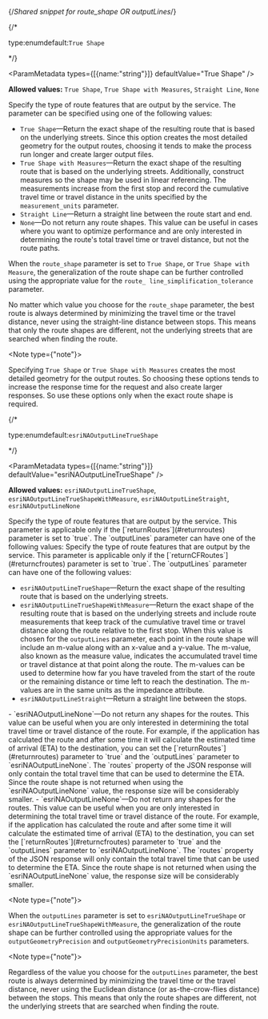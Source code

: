 {/*Shared snippet for route_shape OR outputLines*/} 


<If c="requestType == 'job'">

{/* <p class="space-x-2"><span class="font-sm text-color-3">type:enum</span><span class="font-bold text-[#6d29cc]">default:`True Shape`</span></p> */}

<ParamMetadata types={[{name:"string"}]} defaultValue="True Shape" />

**Allowed values:** `True Shape`, `True Shape with Measures`, `Straight Line`, `None`

Specify the type of route features that are output by the service. The parameter can be specified using one of the following values:

-   `True Shape`—Return the exact shape of the resulting route that is based on the underlying streets. Since this option creates the most detailed geometry for the output routes, choosing it tends to make the process run longer and create larger output files.
-   `True Shape with Measures`—Return the exact shape of the resulting route that is based on the underlying streets. Additionally, construct measures so the shape may be used in linear referencing. The measurements increase from the first stop and record the cumulative travel time or travel distance in the units specified by the `measurement_units` parameter. 
-   `Straight Line`—Return a straight line between the route start and end.
-   `None`—Do not return any route shapes. This value can be useful in cases where you want to optimize performance and are only interested in determining the route's total travel time or travel distance, but not the route paths.

When the `route_shape` parameter is set to `True Shape`, or `True Shape with Measure`, the generalization of the route shape can be further controlled using the appropriate value for the `route_ line_simplification_tolerance` parameter.

No matter which value you choose for the `route_shape`  parameter, the best route is always determined by minimizing the travel time or the travel distance, never using the straight-line distance between stops. This means that only the route shapes are different, not the underlying streets that are searched when finding the route.

<Note type={"note"}>

Specifying `True Shape` or `True Shape with Measures` creates the most detailed geometry for the output routes. So choosing these options tends to increase the response time for the request and also create larger responses. So use these options only when the exact route shape is required.

</Note>
</If>

<If c="requestType == 'direct'">

{/* <p class="space-x-2"><span class="font-sm text-color-3">type:enum</span><span class="font-bold text-[#6d29cc]">default:`esriNAOutputLineTrueShape`</span></p> */}

<ParamMetadata types={[{name:"string"}]} defaultValue="esriNAOutputLineTrueShape" />

**Allowed values:** `esriNAOutputLineTrueShape`, `esriNAOutputLineTrueShapeWithMeasure`, `esriNAOutputLineStraight`, `esriNAOutputLineNone`

<If c={props.route}>
Specify the type of route features that are output by the service. This parameter is applicable only if the [`returnRoutes`](#returnroutes) parameter is set to `true`. The `outputLines` parameter can have one of the following values: 
</If>

<If c={props.closestFacility}>
Specify the type of route features that are output by the service. This parameter is applicable only if the [`returnCFRoutes`](#returncfroutes) parameter is set to `true`. The `outputLines` parameter can have one of the following values: 
</If>

-   `esriNAOutputLineTrueShape`—Return the exact shape of the resulting route that is based on the underlying streets. 
-   `esriNAOutputLineTrueShapeWithMeasure`—Return the exact shape of the resulting route that is based on the underlying streets and include route measurements that keep track of the cumulative travel time or travel distance along the route relative to the first stop. When this value is chosen for the `outputLines` parameter, each point in the route shape will include an m-value along with an x-value and a y-value. The m-value, also known as the measure value, indicates the accumulated travel time or travel distance at that point along the route. The m-values can be used to determine how far you have traveled from the start of the route or the remaining distance or time left to reach the destination. The m-values are in the same units as the impedance attribute.
-   `esriNAOutputLineStraight`—Return a straight line between the stops.
<If c={props.route}>
-   `esriNAOutputLineNone`—Do not return any shapes for the routes. This value can be useful when you are only interested in determining the total travel time or travel distance of the route. For example, if the application has calculated the route and after some time it will calculate the estimated time of arrival (ETA) to the destination, you can set the [`returnRoutes`](#returnroutes)  parameter to `true`  and the `outputLines`  parameter to `esriNAOutputLineNone`. The `routes` property of the JSON response will only contain the total travel time that can be used to determine the ETA. Since the route shape is not returned when using the `esriNAOutputLineNone` value, the response size will be considerably smaller.
</If>

<If c={props.closestFacility}>
-   `esriNAOutputLineNone`—Do not return any shapes for the routes. This value can be useful when you are only interested in determining the total travel time or travel distance of the route. For example, if the application has calculated the route and after some time it will calculate the estimated time of arrival (ETA) to the destination, you can set the [`returnRoutes`](#returncfroutes)  parameter to `true`  and the `outputLines`  parameter to `esriNAOutputLineNone`. The `routes` property of the JSON response will only contain the total travel time that can be used to determine the ETA. Since the route shape is not returned when using the `esriNAOutputLineNone` value, the response size will be considerably smaller.
</If>


<Note type={"note"}>

When the `outputLines` parameter is set to `esriNAOutputLineTrueShape` or `esriNAOutputLineTrueShapeWithMeasure`, the generalization of the route shape can be further controlled using the appropriate values for the `outputGeometryPrecision` and `outputGeometryPrecisionUnits` parameters. 

</Note>

<Note type={"note"}>

Regardless of the value you choose for the `outputLines` parameter, the best route is always determined by minimizing the travel time or the travel distance, never using the Euclidean distance (or as-the-crow-flies distance) between the stops. This means that only the route shapes are different, not the underlying streets that are searched when finding the route.

</Note>

</If>